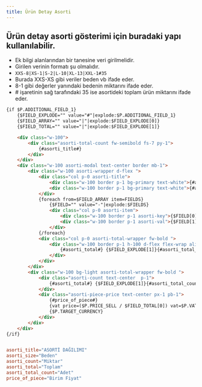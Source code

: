 ```yaml
---
title: Ürün Detay Asorti
---
```



## Ürün detay asorti gösterimi için buradaki yapı kullanılabilir. 



* Ek bilgi alanlarından bir tanesine veri girilmelidir.
* Girilen verinin formatı şu olmalıdır. 
* <code>XXS-8|XS-1|S-2|L-10|XL-13|XXL-1#35</code>
* Burada XXS-XS gibi veriler beden vb ifade eder.
* 8-1  gibi değerler yanındaki bedenin miktarını ifade eder.
* \# işaretinin sağ tarafındaki 35 ise asortideki toplam ürün miktarını ifade eder.





```html title="smarty"
{if $P.ADDITIONAL_FIELD_1}
    {$FIELD_EXPLODE="" value="#"|explode:$P.ADDITIONAL_FIELD_1}
    {$FIELD_ARRAY="" value="|"|explode:$FIELD_EXPLODE[0]}
    {$FIELD_TOTAL="" value="|"|explode:$FIELD_EXPLODE[1]}

    <div class="w-100">
        <div class="asorti-total-count fw-semibold fs-7 py-1">
            {#asorti_title#}
        </div>
    </div>
    <div class="w-100 asorti-modal text-center border mb-1">
        <div class="w-100 asorti-wrapper d-flex ">
            <div class="col p-0 asorti-title">
                <div class="w-100 border p-1 bg-primary text-white">{#asorti_size#}</div>
                <div class="w-100 border p-1 bg-primary text-white">{#asorti_count#}</div>
            </div>
            {foreach from=$FIELD_ARRAY item=FIELDS}
                {$FIELD="" value="-"|explode:$FIELDS}
                <div class="col p-0 asorti-item">
                    <div class="w-100 border p-1 asorti-key">{$FIELD[0]}</div>
                    <div class="w-100 border p-1 asorti-val">{$FIELD[1]}</div>
                </div>
            {/foreach}
            <div class="col p-0 asorti-total-wrapper fw-bold ">
                <div class="w-100 border p-1 h-100 d-flex flex-wrap align-items-center justify-content-center">
                    {#asorti_total#} {$FIELD_EXPLODE[1]}{#asorti_total_count#}
                </div>
            </div>
        </div>
        <div class="w-100 bg-light asorti-total-wrapper fw-bold ">
            <div class="asorti-count text-center  p-1">
                {#asorti_total#} {$FIELD_EXPLODE[1]}{#asorti_total_count#}
            </div>
            <div class="asorti-piece-price text-center px-1 pb-1">
                {#price_of_piece#}
                {vat price=($P.PRICE_SELL / $FIELD_TOTAL[0]) vat=$P.VAT}
                {$P.TARGET_CURRENCY}
            </div>
        </div>
    </div>
{/if}

```



```conf title="tr.conf language file"

asorti_title="ASORTİ DAĞILIMI"
asorti_size="Beden"
asorti_count="Miktar"
asorti_total="Toplam"
asorti_total_count="Adet"
price_of_piece="Birim Fiyat" 

``` 

